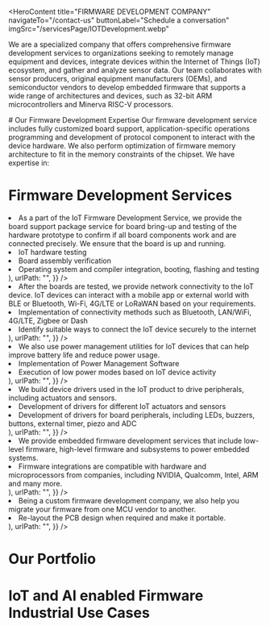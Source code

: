 <HeroContent
  title="FIRMWARE DEVELOPMENT COMPANY"
  navigateTo="/contact-us"
  buttonLabel="Schedule a conversation"
  imgSrc="/servicesPage/IOTDevelopment.webp"
>
  We are a specialized company that offers comprehensive firmware development
  services to organizations seeking to remotely manage equipment and devices,
  integrate devices within the Internet of Things (IoT) ecosystem, and gather
  and analyze sensor data. Our team collaborates with sensor producers, original
  equipment manufacturers (OEMs), and semiconductor vendors to develop embedded
  firmware that supports a wide range of architectures and devices, such as
  32-bit ARM microcontrollers and Minerva RISC-V processors.
</HeroContent>
<ClientCompaniesComponent />

<div className="w-full flex flex-col items-center justify-center text-center">
  # Our Firmware Development Expertise Our firmware development service includes
  fully customized board support, application-specific operations programming
  and development of protocol component to interact with the device hardware. We
  also perform optimization of firmware memory architecture to fit in the memory
  constraints of the chipset. We have expertise in:
</div>

<section className="grid grid-cols-3 gap-10 w-full py-16">
  <section className="w-full col-span-1 cursor-pointer">
    <ServiceCard
      service={{
        id: 1,
        image: "/servicesPage/CustomFirmware.svg",
        title: "Custom Firmware",
        description:
          "We create specialized software for various microcontroller architectures and families, such as those produced by STMicroelectronics, Intel, Nordic, NXP Coldfire, Kinetis, Renesas, Microchip, Atmel, Qualcomm, or any Linux/Android-based microcontroller.",
        urlPath: "",
      }}
    />
  </section>
  <section className="w-full col-span-1 cursor-pointer">
    <ServiceCard
      service={{
        id: 2,
        image: "/servicesPage/Androidfirmware.svg",
        title: "Android Firmware",
        description:
          "We assist industrial product manufacturers with firmware creation to integrate with external devices and allow them to utilize Android by offering comprehensive control over applications. The Android firmware developed by our team also grants root-like access to system resources and automation tools for the development of devices.",
        urlPath: "",
      }}
    />
  </section>
  <section className="w-full col-span-1 cursor-pointer">
    <ServiceCard
      service={{
        id: 3,
        image: "/servicesPage/Linuxfirmware.svg",
        title: "Linux Firmware",
        description:
          "We can develop embedded Linux firmware solutions for devices powered by various microprocessors, such as ARM, Renesas, Cortex, and AVR. Additionally, we offer development services for single-board computer peripherals and sensors, as well as Linux optimization.",
        urlPath: "",
      }}
    />
  </section>
</section>

# Firmware Development Services

<section className="grid grid-cols-2 gap-10 w-full py-16">
  <section className="w-full col-span-1 cursor-pointer">
    <ServiceCard
      service={{
        id: 1,
        image: "/servicesPage/BoardSupportPackage.svg",
        title: "Board Support Package",
        description: (
          <ul>
            <li>
              As a part of the IoT Firmware Development Service, we provide the
              board support package service for board bring-up and testing of
              the hardware prototype to confirm if all board components work and
              are connected precisely. We ensure that the board is up and
              running.
            </li>
            <li>IoT hardware testing</li>
            <li>Board assembly verification</li>
            <li>
              Operating system and compiler integration, booting, flashing and
              testing
            </li>
          </ul>
        ),
        urlPath: "",
      }}
    />
  </section>
  <section className="w-full col-span-1 cursor-pointer">
    <ServiceCard
      service={{
        id: 2,
        image: "/servicesPage/NeuralNetworkDevelopment.svg",
        title: "Network Connectivity",
        description: (
          <ul>
            <li>
              After the boards are tested, we provide network connectivity to
              the IoT device. IoT devices can interact with a mobile app or
              external world with BLE or Bluetooth, Wi-Fi, 4G/LTE or LoRaWAN
              based on your requirements.
            </li>
            <li>
              Implementation of connectivity methods such as Bluetooth,
              LAN/WiFi, 4G/LTE, Zigbee or Dash
            </li>
            <li>
              Identify suitable ways to connect the IoT device securely to the
              internet
            </li>
          </ul>
        ),
        urlPath: "",
      }}
    />
  </section>
  <section className="w-full col-span-1 cursor-pointer">
    <ServiceCard
      service={{
        id: 3,
        image: "/servicesPage/PowerMangement.svg",
        title: "Power Management",
        description: (
          <ul>
            <li>
              We also use power management utilities for IoT devices that can
              help improve battery life and reduce power usage.
            </li>
            <li>Implementation of Power Management Software</li>
            <li>Execution of low power modes based on IoT device activity</li>
          </ul>
        ),
        urlPath: "",
      }}
    />
  </section>
  <section className="w-full col-span-1 cursor-pointer">
    <ServiceCard
      service={{
        id: 4,
        image: "/servicesPage/DeviceDriver.svg",
        title: "Device Drivers",
        description: (
          <ul>
            <li>
              We build device drivers used in the IoT product to drive
              peripherals, including actuators and sensors.
            </li>
            <li>
              Development of drivers for different IoT actuators and sensors
            </li>
            <li>
              Development of drivers for board peripherals, including LEDs,
              buzzers, buttons, external timer, piezo and ADC
            </li>
          </ul>
        ),
        urlPath: "",
      }}
    />
  </section>
  <section className="w-full col-span-1 cursor-pointer">
    <ServiceCard
      service={{
        id: 5,
        image: "/servicesPage/EmbeddedFirmwareDevelopment.svg",
        title: "Embedded Firmware Development",
        description: (
          <ul>
            <li>
              We provide embedded firmware development services that include
              low-level firmware, high-level firmware and subsystems to power
              embedded systems.
            </li>
            <li>
              Firmware integrations are compatible with hardware and
              microprocessors from companies, including NVIDIA, Qualcomm, Intel,
              ARM and many more.
            </li>
          </ul>
        ),
        urlPath: "",
      }}
    />
  </section>
  <section className="w-full col-span-1 cursor-pointer">
    <ServiceCard
      service={{
        id: 6,
        image: "/servicesPage/MigrationLegacyFirmware.svg",
        title: "Migration of Legacy Firmware",
        description: (
          <ul>
            <li>
              Being a custom firmware development company, we also help you
              migrate your firmware from one MCU vendor to another.
            </li>
            <li>
              Re-layout the PCB design when required and make it portable.
            </li>
          </ul>
        ),
        urlPath: "",
      }}
    />
  </section>
</section>

# Our Portfolio

<section className="grid grid-cols-3 gap-10 w-full py-16">
  <section className="w-full col-span-1 cursor-pointer">
    <ServiceCard
      service={{
        id: 1,
        title: "HiArya",
        description:
          "Our team of IoT, AI, ML, Mechanical, and Electrical experts worked together to create a smart tea maker that enables users to make their recipe from the web interface, mobile app, and machine itself. The combination of IoT and AI resulted in a fully automatic Tea Maker Robot.",
        urlPath: "",
      }}
    />
  </section>
  <section className="w-full col-span-1 cursor-pointer">
    <ServiceCard
      service={{
        id: 2,
        title: "ETON",
        description:
          "The client required a multi-room audio solution controlled by Android and iOS devices to communicate with multiple speakers without audio latency. They wanted that the app should support local media content, NAS music source, Bluetooth, Airplay and Google Chromecast.",
        urlPath: "",
      }}
    />
  </section>
  <section className="w-full col-span-1 cursor-pointer">
    <ServiceCard
      service={{
        id: 3,
        title: "Audio Design Expert",
        description:
          "Rikki Farr, a veteran in the music industry who has worked with music legends- The Beatles and Jimi Hendrix, is the man behind RIVA WAND speakers. The audio manufacturers engaged us to build an app that could connect the speakers to bestow unrivaled symphonic experience to its users.",
        urlPath: "",
      }}
    />
  </section>
</section>

# IoT and AI enabled Firmware Industrial Use Cases

<section className="grid grid-cols-3 gap-10 w-full py-16">
  <section className="w-full col-span-1 cursor-pointer">
    <ServiceCard
      service={{
        id: 1,
        image: "/servicesPage/Industrialmachines.svg",
        title: "Industrial Machines",
        description:
          "We have developed IoT-enabled firmware to build energy meters, industrial-grade cameras, and server-grade systems.",
        urlPath: "",
      }}
    />
  </section>
  <section className="w-full col-span-1 cursor-pointer">
    <ServiceCard
      service={{
        id: 2,
        image: "/servicesPage/Automotive2.svg",
        title: "Automotive",
        description:
          "To lead the evolution of smart vehicles and striving for zero accidents, we can integrate IoT sensors in-car infotainment.",
        urlPath: "/",
      }}
    />
  </section>
  <section className="w-full col-span-1 cursor-pointer">
    <ServiceCard
      service={{
        id: 3,
        image: "/servicesPage/Healthcare4.svg",
        title: "Healthcare",
        description:
          "We have Embedded RTOS, FPGA and CPLD programming for the Digital and analog signal processing and High speed signal verification.",
        urlPath: "",
      }}
    />
  </section>
  <section className="w-full col-span-1 cursor-pointer">
    <ServiceCard
      service={{
        id: 4,
        image: "/servicesPage/VendingMachines.svg",
        title: "Vending Machines",
        description:
          "We have developed IoT-enabled smart vending machines integrated with camera and customized OS without third-party apps.",
        urlPath: "",
      }}
    />
  </section>
  <section className="w-full col-span-1 cursor-pointer">
    <ServiceCard
      service={{
        id: 5,
        image: "/servicesPage/Households.svg",
        title: "Households",
        description:
          "We have connected CMS with the smart TV systems for a client to provide full control over processes on screen.",
        urlPath: "/",
      }}
    />
  </section>
  <section className="w-full col-span-1 cursor-pointer">
    <ServiceCard
      service={{
        id: 6,
        image: "/servicesPage/HospitalityIndustry.svg",
        title: "Hospitality Industry",
        description:
          "We develop smart hotel apps, which result in high efficiency of employees and provide better customer experience.",
        urlPath: "",
      }}
    />
  </section>
</section>
